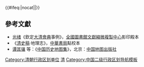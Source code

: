 {{Navbox
|name = 清朝湖北省行政區劃
|state =
|listclass = hlist
|title = [[清朝]][[湖北省 (清朝)|湖北省]][[清朝行政区划|行政區劃]]

|group1 = [[武昌道]]<sup>註</sup>
|list1 =
* [[武昌府]]

|group2 = [[漢黃德道]]
|list2 =
* [[汉阳府]]
* [[黄州府]]
* [[德安府]]

|group3 = [[安襄鄖荊道]]
|list3 =
* [[安陆府]]
* [[襄陽府]]
* [[鄖陽府]]
* [[荆门州]]

|group4 = [[荊宜道]]
|list4 =
* [[荆州府]]
* [[宜昌府]]

|group5 = [[施鹤道]]
|list5 =
* [[施南府]]
* [[鹤峰县|鶴峰廳]]

|belowstyle = text-align: left;
|below =
* 註：以本省鹽法道兼
}}<includeonly>{{#ifeq:{{{1}}}|nocat||[[Category:清朝行政区划单位]]}}</includeonly><noinclude>

== 參考文獻 ==
* [[光绪]]《欽定[[大清會典]]事例》，[[全國圖書館文獻縮微複製中心]]影印殿本
* 《[[清史稿]]·地理志》，[[中华书局有限公司|中華書局]]點校本
* [[谭其骧]] 等：《[[中国历史地图集]]》，北京：[[中国地图出版社]]

[[Category:中国各朝代行政区划导航模板|清]]
[[Category:清朝行政区划导航模板| ]]
[[Category:中国二级行政区划导航模板]]
</noinclude>